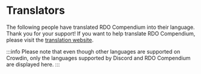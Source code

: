 # Translators

The following people have translated RDO Compendium into their language. Thank you for your support! If you want to help translate RDO Compendium, please visit the [translation website](https://rdo.gg/translate/).

:::info
Please note that even though other languages are supported on Crowdin, only the languages supported by Discord and RDO Compendium are displayed here.
:::


<Translators />
